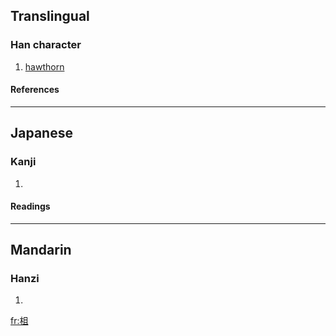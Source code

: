 ==Translingual==
===Han character===
{{Han char|rn=75|rad=木|as=05|sn=9|four=4791<sub>0</sub>|canj=木月一 (DBM), X木月一 (XDBM)}}
# [[hawthorn]]
====References====
{{Han ref|kx=0520.060|dkj=14642|dj=0908.050|hdz=21181.050|uh=67E4|ud=26596|bh=CF48|bd=53064}}

----
==Japanese==
===Kanji===
{{ja-kanji|grade=|rs=木05}}
# {{defn|Japanese}} 
====Readings====
{{ja-readings|on=[[さ]] (sa), [[しょ]] (sho), [[そ]] (so)|kun=[[いせき]] (iseki), [[きりかぶ]] (kirikabu), [[こぼけ]] (koboke)}}

----
==Mandarin==
===Hanzi===
{{cmn-hanzi|pin=[[jū]] ([[ju1]]), [[zhā]] ([[zha1]]), [[zǔ]] ([[zu3]])|wg=chü<sup>1</sup>, cha<sup>1</sup>, tsu<sup>3</sup>}}
# {{defn|Mandarin}}

[[fr:柤]]